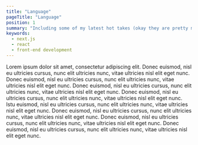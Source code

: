 ---
title: "Language"
pageTitle: "Language"
position: 1
summary: "Including some of my latest hot takes (okay they are pretty mild)."
keywords:
  - next.js
  - react
  - front-end development
---

Lorem ipsum dolor sit amet, consectetur adipiscing elit. Donec euismod, nisl eu ultricies cursus, nunc elit ultricies nunc, vitae ultricies nisl elit eget nunc. Donec euismod, nisl eu ultricies cursus, nunc elit ultricies nunc, vitae ultricies nisl elit eget nunc. Donec euismod, nisl eu ultricies cursus, nunc elit ultricies nunc, vitae ultricies nisl elit eget nunc. Donec euismod, nisl eu ultricies cursus, nunc elit ultricies nunc, vitae ultricies nisl elit eget nunc. 
Istu euismod, nisl eu ultricies cursus, nunc elit ultricies nunc, vitae ultricies nisl elit eget nunc. Donec euismod, nisl eu ultricies cursus, nunc elit ultricies nunc, vitae ultricies nisl elit eget nunc. 
Donec euismod, nisl eu ultricies cursus, nunc elit ultricies nunc, vitae ultricies nisl elit eget nunc. Donec euismod, nisl eu ultricies cursus, nunc elit ultricies nunc, vitae ultricies nisl elit eget nunc.

